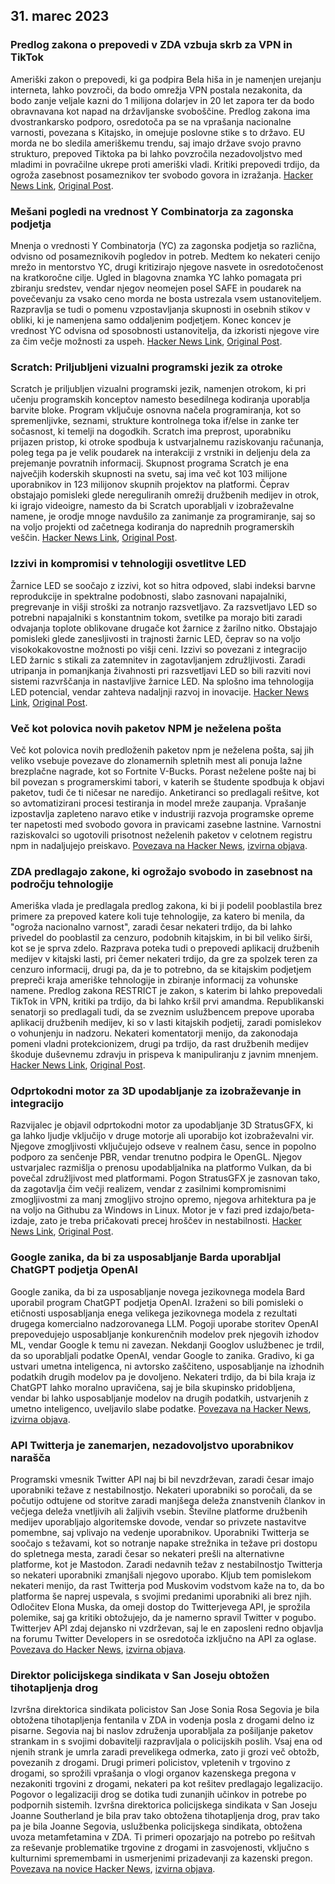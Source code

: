 

<CallToAction />

<Steps>

## 31. marec 2023

### Predlog zakona o prepovedi v ZDA vzbuja skrb za VPN in TikTok

Ameriški zakon o prepovedi, ki ga podpira Bela hiša in je namenjen urejanju interneta, lahko povzroči, da bodo omrežja VPN postala nezakonita, da bodo zanje veljale kazni do 1 milijona dolarjev in 20 let zapora ter da bodo obravnavana kot napad na državljanske svoboščine. Predlog zakona ima dvostrankarsko podporo, osredotoča pa se na vprašanja nacionalne varnosti, povezana s Kitajsko, in omejuje poslovne stike s to državo. EU morda ne bo sledila ameriškemu trendu, saj imajo države svojo pravno strukturo, prepoved Tiktoka pa bi lahko povzročila nezadovoljstvo med mladimi in povračilne ukrepe proti ameriški vladi. Kritiki prepovedi trdijo, da ogroža zasebnost posameznikov ter svobodo govora in izražanja.
[Hacker News Link](http://news.ycombinator.com/item?id=35366955), [Original Post](https://www.youtube.com/watch?v=FWQGA_n5Z4M).

### Mešani pogledi na vrednost Y Combinatorja za zagonska podjetja

Mnenja o vrednosti Y Combinatorja (YC) za zagonska podjetja so različna, odvisno od posameznikovih pogledov in potreb. Medtem ko nekateri cenijo mrežo in mentorstvo YC, drugi kritizirajo njegove nasvete in osredotočenost na kratkoročne cilje. Ugled in blagovna znamka YC lahko pomagata pri zbiranju sredstev, vendar njegov neomejen posel SAFE in poudarek na povečevanju za vsako ceno morda ne bosta ustrezala vsem ustanoviteljem. Razpravlja se tudi o pomenu vzpostavljanja skupnosti in osebnih stikov v obliki, ki je namenjena samo oddaljenim podjetjem. Konec koncev je vrednost YC odvisna od sposobnosti ustanovitelja, da izkoristi njegove vire za čim večje možnosti za uspeh.
[Hacker News Link](http://news.ycombinator.com/item?id=35373019), [Original Post](https://acecreamu.substack.com/p/is-y-combinator-worth-the-money).

### Scratch: Priljubljeni vizualni programski jezik za otroke

Scratch je priljubljen vizualni programski jezik, namenjen otrokom, ki pri učenju programskih konceptov namesto besedilnega kodiranja uporablja barvite bloke. Program vključuje osnovna načela programiranja, kot so spremenljivke, seznami, strukture kontrolnega toka if/else in zanke ter sočasnost, ki temelji na dogodkih. Scratch ima preprost, uporabniku prijazen pristop, ki otroke spodbuja k ustvarjalnemu raziskovanju računanja, poleg tega pa je velik poudarek na interakciji z vrstniki in deljenju dela za prejemanje povratnih informacij. Skupnost programa Scratch je ena največjih koderskih skupnosti na svetu, saj ima več kot 103 milijone uporabnikov in 123 milijonov skupnih projektov na platformi. Čeprav obstajajo pomisleki glede nereguliranih omrežij družbenih medijev in otrok, ki igrajo videoigre, namesto da bi Scratch uporabljali v izobraževalne namene, je orodje mnoge navdušilo za zanimanje za programiranje, saj so na voljo projekti od začetnega kodiranja do naprednih programerskih veščin.
[Hacker News Link](http://news.ycombinator.com/item?id=35373052), [Original Post](https://scratch.mit.edu/about).

### Izzivi in kompromisi v tehnologiji osvetlitve LED

Žarnice LED se soočajo z izzivi, kot so hitra odpoved, slabi indeksi barvne reprodukcije in spektralne podobnosti, slabo zasnovani napajalniki, pregrevanje in višji stroški za notranjo razsvetljavo. Za razsvetljavo LED so potrebni napajalniki s konstantnim tokom, svetilke pa morajo biti zaradi odvajanja toplote oblikovane drugače kot žarnice z žarilno nitko. Obstajajo pomisleki glede zanesljivosti in trajnosti žarnic LED, čeprav so na voljo visokokakovostne možnosti po višji ceni. Izzivi so povezani z integracijo LED žarnic s stikali za zatemnitev in zagotavljanjem združljivosti. Zaradi utripanja in pomanjkanja živahnosti pri razsvetljavi LED so bili razviti novi sistemi razvrščanja in nastavljive žarnice LED. Na splošno ima tehnologija LED potencial, vendar zahteva nadaljnji razvoj in inovacije.
[Hacker News Link](http://news.ycombinator.com/item?id=35371750), [Original Post](https://nymag.com/strategist/article/led-light-bulbs-investigation.html).

### Več kot polovica novih paketov NPM je neželena pošta

Več kot polovica novih predloženih paketov npm je neželena pošta, saj jih veliko vsebuje povezave do zlonamernih spletnih mest ali ponuja lažne brezplačne nagrade, kot so Fortnite V-Bucks. Porast neželene pošte naj bi bil povezan s programerskimi tabori, v katerih se študente spodbuja k objavi paketov, tudi če ti ničesar ne naredijo. Anketiranci so predlagali rešitve, kot so avtomatizirani procesi testiranja in model mreže zaupanja. Vprašanje izpostavlja zapleteno naravo etike v industriji razvoja programske opreme ter napetosti med svobodo govora in pravicami zasebne lastnine. Varnostni raziskovalci so ugotovili prisotnost neželenih paketov v celotnem registru npm in nadaljujejo preiskavo.
[Povezava na Hacker News](http://news.ycombinator.com/item?id=35370728), [izvirna objava](https://blog.sandworm.dev/one-in-two-new-npm-packages-is-seo-spam-right-now).

### ZDA predlagajo zakone, ki ogrožajo svobodo in zasebnost na področju tehnologije

Ameriška vlada je predlagala predlog zakona, ki bi ji podelil pooblastila brez primere za prepoved katere koli tuje tehnologije, za katero bi menila, da "ogroža nacionalno varnost", zaradi česar nekateri trdijo, da bi lahko privedel do pooblastil za cenzuro, podobnih kitajskim, in bi bil veliko širši, kot se je sprva zdelo. Razprava poteka tudi o prepovedi aplikacij družbenih medijev v kitajski lasti, pri čemer nekateri trdijo, da gre za spolzek teren za cenzuro informacij, drugi pa, da je to potrebno, da se kitajskim podjetjem prepreči kraja ameriške tehnologije in zbiranje informacij za vohunske namene. Predlog zakona RESTRICT je zakon, s katerim bi lahko prepovedali TikTok in VPN, kritiki pa trdijo, da bi lahko kršil prvi amandma. Republikanski senatorji so predlagali tudi, da se zveznim uslužbencem prepove uporaba aplikacij družbenih medijev, ki so v lasti kitajskih podjetij, zaradi pomislekov o vohunjenju in nadzoru. Nekateri komentatorji menijo, da zakonodaja pomeni vladni protekcionizem, drugi pa trdijo, da rast družbenih medijev škoduje duševnemu zdravju in prispeva k manipuliranju z javnim mnenjem.
[Hacker News Link](http://news.ycombinator.com/item?id=35369075), [Original Post](https://www.vice.com/en/article/4a3ddb/restrict-act-insanely-broad-ban-tiktok-vpns).

### Odprtokodni motor za 3D upodabljanje za izobraževanje in integracijo

Razvijalec je objavil odprtokodni motor za upodabljanje 3D StratusGFX, ki ga lahko ljudje vključijo v druge motorje ali uporabijo kot izobraževalni vir. Njegove zmogljivosti vključujejo odseve v realnem času, sence in popolno podporo za senčenje PBR, vendar trenutno podpira le OpenGL. Njegov ustvarjalec razmišlja o prenosu upodabljalnika na platformo Vulkan, da bi povečal združljivost med platformami. Pogon StratusGFX je zasnovan tako, da zagotavlja čim večji realizem, vendar z zasilnimi kompromisnimi zmogljivostmi za manj zmogljivo strojno opremo, njegova arhitektura pa je na voljo na Githubu za Windows in Linux. Motor je v fazi pred izdajo/beta-izdaje, zato je treba pričakovati precej hroščev in nestabilnosti.
[Hacker News Link](http://news.ycombinator.com/item?id=35370284), [Original Post](https://github.com/KTStephano/StratusGFX).

### Google zanika, da bi za usposabljanje Barda uporabljal ChatGPT podjetja OpenAI

Google zanika, da bi za usposabljanje novega jezikovnega modela Bard uporabil program ChatGPT podjetja OpenAI. Izraženi so bili pomisleki o etičnosti usposabljanja enega velikega jezikovnega modela z rezultati drugega komercialno nadzorovanega LLM. Pogoji uporabe storitev OpenAI prepovedujejo usposabljanje konkurenčnih modelov prek njegovih izhodov ML, vendar Google k temu ni zavezan. Nekdanji Googlov uslužbenec je trdil, da so uporabljali podatke OpenAI, vendar Google to zanika. Gradivo, ki ga ustvari umetna inteligenca, ni avtorsko zaščiteno, usposabljanje na izhodnih podatkih drugih modelov pa je dovoljeno. Nekateri trdijo, da bi bila kraja iz ChatGPT lahko moralno upravičena, saj je bila skupinsko pridobljena, vendar bi lahko usposabljanje modelov na drugih podatkih, ustvarjenih z umetno inteligenco, uveljavilo slabe podatke.
[Povezava na Hacker News](http://news.ycombinator.com/item?id=35370915), [izvirna objava](https://twitter.com/steventey/status/1641267979399704576).

### API Twitterja je zanemarjen, nezadovoljstvo uporabnikov narašča

Programski vmesnik Twitter API naj bi bil nevzdrževan, zaradi česar imajo uporabniki težave z nestabilnostjo. Nekateri uporabniki so poročali, da se počutijo odtujene od storitve zaradi manjšega deleža znanstvenih člankov in večjega deleža vnetljivih ali žaljivih vsebin. Številne platforme družbenih medijev uporabljajo algoritemske dovode, vendar so privzete nastavitve pomembne, saj vplivajo na vedenje uporabnikov. Uporabniki Twitterja se soočajo s težavami, kot so notranje napake strežnika in težave pri dostopu do spletnega mesta, zaradi česar so nekateri prešli na alternativne platforme, kot je Mastodon. Zaradi nedavnih težav z nestabilnostjo Twitterja so nekateri uporabniki zmanjšali njegovo uporabo. Kljub tem pomislekom nekateri menijo, da rast Twitterja pod Muskovim vodstvom kaže na to, da bo platforma še naprej uspevala, s svojimi predanimi uporabniki ali brez njih. Odločitev Elona Muska, da omeji dostop do Twitterjevega API, je sprožila polemike, saj ga kritiki obtožujejo, da je namerno spravil Twitter v pogubo. Twitterjev API zdaj dejansko ni vzdrževan, saj le en zaposleni redno objavlja na forumu Twitter Developers in se osredotoča izključno na API za oglase.
[Povezava do Hacker News](http://news.ycombinator.com/item?id=35370152), [izvirna objava](https://snarfed.org/the-twitter-api-is-now-effectively-unmaintained).

### Direktor policijskega sindikata v San Joseju obtožen tihotapljenja drog

Izvršna direktorica sindikata policistov San Jose Sonia Rosa Segovia je bila obtožena tihotapljenja fentanila v ZDA in vodenja posla z drogami delno iz pisarne. Segovia naj bi naslov združenja uporabljala za pošiljanje paketov strankam in s svojimi dobavitelji razpravljala o policijskih poslih. Vsaj ena od njenih strank je umrla zaradi prevelikega odmerka, zato ji grozi več obtožb, povezanih z drogami. Drugi primeri policistov, vpletenih v trgovino z drogami, so sprožili vprašanja o vlogi organov kazenskega pregona v nezakoniti trgovini z drogami, nekateri pa kot rešitev predlagajo legalizacijo. Pogovor o legalizaciji drog se dotika tudi zunanjih učinkov in potrebe po podpornih sistemih. Izvršna direktorica policijskega sindikata v San Joseju Joanne Southerland je bila prav tako obtožena tihotapljenja drog, prav tako pa je bila Joanne Segovia, uslužbenka policijskega sindikata, obtožena uvoza metamfetamina v ZDA. Ti primeri opozarjajo na potrebo po rešitvah za reševanje problematike trgovine z drogami in zasvojenosti, vključno s kulturnimi spremembami in usmerjenimi prizadevanji za kazenski pregon.
[Povezava na novice Hacker News](http://news.ycombinator.com/item?id=35376488), [izvirna objava](https://www.washingtonexaminer.com/news/crime/san-jose-police-union-director-smuggle-fentanyl-charge).

</Steps>

